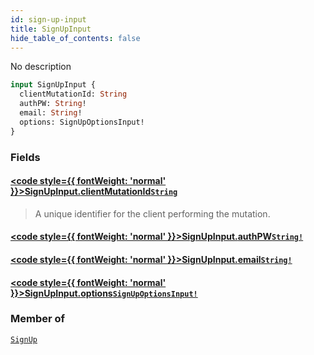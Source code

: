 ```yaml
---
id: sign-up-input
title: SignUpInput
hide_table_of_contents: false
---
```








No description

```graphql
input SignUpInput {
  clientMutationId: String
  authPW: String!
  email: String!
  options: SignUpOptionsInput!
}
```


### Fields

#### [<code style={{ fontWeight: 'normal' }}>SignUpInput.<b>clientMutationId</b></code>](#)<Bullet />[`String`](/gql-api/scalars/string) <Badge class="secondary" text="scalar"/>
> A unique identifier for the client performing the mutation.
> 

#### [<code style={{ fontWeight: 'normal' }}>SignUpInput.<b>authPW</b></code>](#)<Bullet />[`String!`](/gql-api/scalars/string) <Badge class="secondary" text="non-null"/> <Badge class="secondary" text="scalar"/>
> 
> 

#### [<code style={{ fontWeight: 'normal' }}>SignUpInput.<b>email</b></code>](#)<Bullet />[`String!`](/gql-api/scalars/string) <Badge class="secondary" text="non-null"/> <Badge class="secondary" text="scalar"/>
> 
> 

#### [<code style={{ fontWeight: 'normal' }}>SignUpInput.<b>options</b></code>](#)<Bullet />[`SignUpOptionsInput!`](/gql-api/inputs/sign-up-options-input) <Badge class="secondary" text="non-null"/> <Badge class="secondary" text="input"/>
> 
> 



### Member of

[`SignUp`](/gql-api/mutations/sign-up)  <Badge className="secondary" text="mutation"/>



